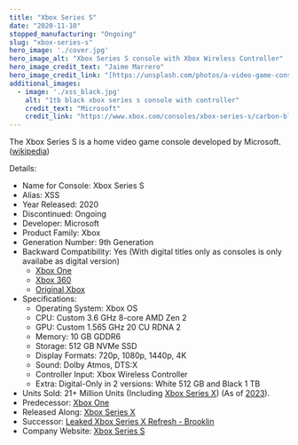 ```yaml
---
title: "Xbox Series S"
date: "2020-11-10"
stopped_manufacturing: "Ongoing"
slug: "xbox-series-s"
hero_image: './cover.jpg'
hero_image_alt: "Xbox Series S console with Xbox Wireless Controller"
hero_image_credit_text: "Jaime Marrero"
hero_image_credit_link: "[https://unsplash.com/photos/a-video-game-console-sitting-on-top-of-a-desk-tyXcJmDRmLw?utm_content=creditShareLink&utm_medium=referral&utm_source=unsplash]"
additional_images:
  - image: './xss_black.jpg'
    alt: "1tb black xbox series s console with controller"
    credit_text: "Microsoft"
    credit_link: "https://www.xbox.com/consoles/xbox-series-s/carbon-black"
---
```


The Xbox Series S is a home video game console developed by Microsoft. ([wikipedia](https://en.wikipedia.org.org/wiki/Xbox_Series_S))

Details:
- Name for Console: Xbox Series S
- Alias: XSS
- Year Released: 2020
- Discontinued: Ongoing
- Developer: Microsoft
- Product Family: Xbox
- Generation Number: 9th Generation
- Backward Compatibility: Yes (With digital titles only as consoles is only availabe as digital version)
	- [Xbox One](../xbox-one)
    - [Xbox 360](../xbox-360)
    - [Original Xbox](../xbox-original)
- Specifications:
	- Operating System: Xbox OS
	- CPU: Custom 3.6 GHz 8-core AMD Zen 2
	- GPU: Custom 1.565 GHz 20 CU RDNA 2
	- Memory: 10 GB GDDR6
	- Storage: 512 GB NVMe SSD
	- Display Formats: 720p, 1080p, 1440p, 4K
	- Sound: Dolby Atmos, DTS:X
	- Controller Input: Xbox Wireless Controller
	- Extra: Digital-Only in 2 versions: White 512 GB and Black 1 TB
- Units Sold: 21+ Million Units (Including [Xbox Series X](../xbox-series-x)) (As of [2023](https://gamingbolt.com/xbox-series-x-s-has-sold-21-million-units-xbox-one-at-58-million-as-per-microsoft-brazil-presentation)).
- Predecessor: [Xbox One](../xbox-one)
- Released Along: [Xbox Series X](../xbox-series-x)
- Successor: [Leaked Xbox Series X Refresh - Brooklin](https://www.theverge.com/2023/9/19/23880111/microsoft-xbox-series-x-new-design-refresh)
- Company Website: [Xbox Series S](https://www.xbox.com/consoles/xbox-series-s)